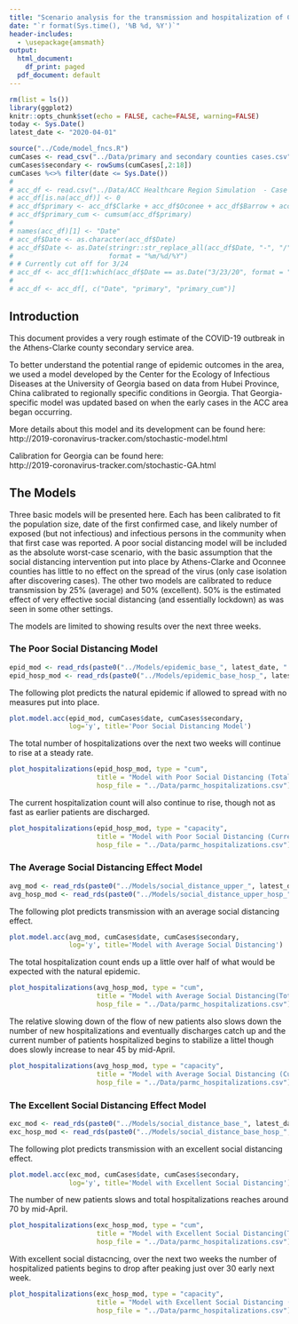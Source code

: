 ```yaml
---
title: "Scenario analysis for the transmission and hospitalization of COVID-19 in the ACC Hospitals secondary service area"
date: "`r format(Sys.time(), '%B %d, %Y')`"
header-includes:
  - \usepackage{amsmath}
output:
  html_document:
    df_print: paged
  pdf_document: default
---
```


```r
rm(list = ls())
library(ggplot2)
knitr::opts_chunk$set(echo = FALSE, cache=FALSE, warning=FALSE)
today <- Sys.Date()
latest_date <- "2020-04-01"

source("../Code/model_fncs.R")
cumCases <- read_csv("../Data/primary and secondary counties cases.csv")
cumCases$secondary <- rowSums(cumCases[,2:18])
cumCases %<>% filter(date <= Sys.Date())
#  
# acc_df <- read.csv("../Data/ACC Healthcare Region Simulation  - Case Counts by County GA.csv")
# acc_df[is.na(acc_df)] <- 0
# acc_df$primary <- acc_df$Clarke + acc_df$Oconee + acc_df$Barrow + acc_df$Madison
# acc_df$primary_cum <- cumsum(acc_df$primary)
# 
# names(acc_df)[1] <- "Date"
# acc_df$Date <- as.character(acc_df$Date)
# acc_df$Date <- as.Date(stringr::str_replace_all(acc_df$Date, "-", "/"), 
#                        format = "%m/%d/%Y")
# # Currently cut off for 3/24
# acc_df <- acc_df[1:which(acc_df$Date == as.Date("3/23/20", format = "%m/%d/%y")), ]
# 
# acc_df <- acc_df[, c("Date", "primary", "primary_cum")]
```


## Introduction

This document provides a very rough estimate of the COVID-19 outbreak in the Athens-Clarke county secondary service area. 

To better understand the potential range of epidemic outcomes in the area, we used a model developed by the Center for the Ecology of Infectious Diseases at the University of Georgia based on data from Hubei Province, China calibrated to regionally specific conditions in Georgia. That Georgia-specific model was updated based on when the early cases in the ACC area began occurring.

More details about this model and its development can be found here:  
http://2019-coronavirus-tracker.com/stochastic-model.html

Calibration for Georgia can be found here:  
http://2019-coronavirus-tracker.com/stochastic-GA.html

## The Models

Three basic models will be presented here. Each has been calibrated to fit the population size, date of the first confirmed case, and likely number of exposed (but not infectious) and infectious persons in the community when that first case was reported. A poor social distancing model will be included as the absolute worst-case scenario, with the basic assumption that the social distancing intervention put into place by Athens-Clarke and Oconnee counties has little to no effect on the spread of the virus (only case isolation after discovering cases). The other two models are calibrated to reduce transmission by 25% (average) and 50% (excellent). 50% is the estimated effect of very effective social distancing (and essentially lockdown) as was seen in some other settings.

The models are limited to showing results over the next three weeks.


### The Poor Social Distancing Model


```r
epid_mod <- read_rds(paste0("../Models/epidemic_base_", latest_date, ".rds"))
epid_hosp_mod <- read_rds(paste0("../Models/epidemic_base_hosp_", latest_date, ".rds"))
```

The following plot predicts the natural epidemic if allowed to spread with no measures put into place.

```r
plot.model.acc(epid_mod, cumCases$date, cumCases$secondary,
               log='y', title='Poor Social Distancing Model')
```

The total number of hospitalizations over the next two weeks will continue to rise at a steady rate.

```r
plot_hospitalizations(epid_hosp_mod, type = "cum", 
                      title = "Model with Poor Social Distancing (Total Hospitalization Count)",
                      hosp_file = "../Data/parmc_hospitalizations.csv")
```

The current hospitalization count will also continue to rise, though not as fast as earlier patients are discharged.

```r
plot_hospitalizations(epid_hosp_mod, type = "capacity", 
                      title = "Model with Poor Social Distancing (Current Hospitalization Count)",
                      hosp_file = "../Data/parmc_hospitalizations.csv")
```

### The Average Social Distancing Effect Model


```r
avg_mod <- read_rds(paste0("../Models/social_distance_upper_", latest_date, ".rds"))
avg_hosp_mod <- read_rds(paste0("../Models/social_distance_upper_hosp_", latest_date, ".rds"))
```

The following plot predicts transmission with an average social distancing effect.

```r
plot.model.acc(avg_mod, cumCases$date, cumCases$secondary,
               log='y', title='Model with Average Social Distancing')
```

The total hospitalization count ends up a little over half of what would be expected with the natural epidemic.

```r
plot_hospitalizations(avg_hosp_mod, type = "cum", 
                      title = "Model with Average Social Distancing(Total Hospitalization Count)",
                      hosp_file = "../Data/parmc_hospitalizations.csv")
```

The relative slowing down of the flow of new patients also slows down the number of new hospitalizations and eventually discharges catch up and the current number of patients hospitalized begins to stabilize a littel though does slowly increase to near 45 by mid-April.

```r
plot_hospitalizations(avg_hosp_mod, type = "capacity", 
                      title = "Model with Average Social Distancing (Current Hospitalization Count)",
                      hosp_file = "../Data/parmc_hospitalizations.csv")
```


### The Excellent Social Distancing Effect Model


```r
exc_mod <- read_rds(paste0("../Models/social_distance_base_", latest_date, ".rds"))
exc_hosp_mod <- read_rds(paste0("../Models/social_distance_base_hosp_", latest_date, ".rds"))
```

The following plot predicts transmission with an excellent social distancing effect.

```r
plot.model.acc(exc_mod, cumCases$date, cumCases$secondary,
               log='y', title='Model with Excellent Social Distancing')
```

The number of new patients slows and total hospitalizations reaches around 70 by mid-April.

```r
plot_hospitalizations(exc_hosp_mod, type = "cum", 
                      title = "Model with Excellent Social Distancing(Total Hospitalization Count)",
                      hosp_file = "../Data/parmc_hospitalizations.csv")
```

With excellent social distacncing, over the next two weeks the number of hospitalized patients begins to drop after peaking just over 30 early next week.

```r
plot_hospitalizations(exc_hosp_mod, type = "capacity", 
                      title = "Model with Excellent Social Distancing (Current Hospitalization Count)",
                      hosp_file = "../Data/parmc_hospitalizations.csv")
```
